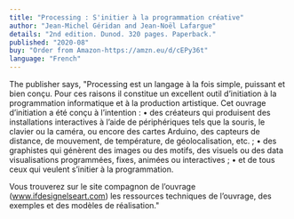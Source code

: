 ```yaml
---
title: "Processing : S'initier à la programmation créative"
author: "Jean-Michel Géridan and Jean-Noël Lafargue"
details: "2nd edition. Dunod. 320 pages. Paperback."
published: "2020-08"
buy: "Order from Amazon-https://amzn.eu/d/cEPy36t"
language: "French"
---
```


The publisher says, "Processing est un langage à la fois simple, puissant et bien  conçu. Pour ces raisons il constitue un excellent outil d’initiation  à la programmation informatique et à la production artistique.
Cet ouvrage d’initiation a été conçu à l’intention :
• des créateurs qui produisent des installations interactives à  l’aide de périphériques tels que la souris, le clavier ou la caméra,  ou encore des cartes Arduino, des capteurs de distance, de  mouvement, de température, de géolocalisation, etc. ;
• des graphistes qui génèrent des images ou des motifs, des  visuels ou des data visualisations programmées, fixes, animées  ou interactives ;
• et de tous ceux qui veulent s’initier à la programmation.

Vous trouverez sur le site compagnon de l’ouvrage  (www.ifdesignelseart.com) les ressources techniques de l’ouvrage,  des exemples et des modèles de réalisation."
